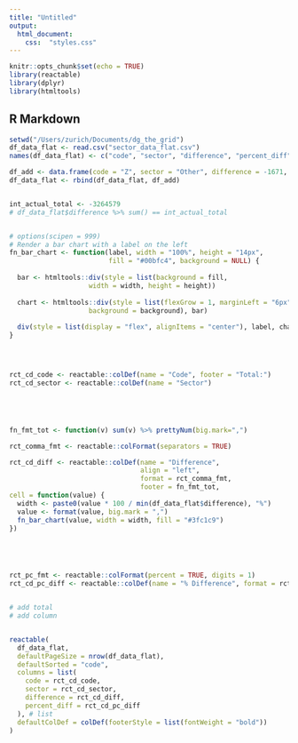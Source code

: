 ```yaml
---
title: "Untitled"
output: 
  html_document:
    css:  "styles.css"
---
```


```r
knitr::opts_chunk$set(echo = TRUE)
library(reactable)
library(dplyr)
library(htmltools)
```

## R Markdown

```r


setwd("/Users/zurich/Documents/dg_the_grid")
df_data_flat <- read.csv("sector_data_flat.csv")
names(df_data_flat) <- c("code", "sector", "difference", "percent_diff")

df_add <- data.frame(code = "Z", sector = "Other", difference = -1671, percent_diff = -.402)
df_data_flat <- rbind(df_data_flat, df_add)


int_actual_total <- -3264579
# df_data_flat$difference %>% sum() == int_actual_total


# options(scipen = 999)
# Render a bar chart with a label on the left
fn_bar_chart <- function(label, width = "100%", height = "14px", 
                         fill = "#00bfc4", background = NULL) {
  
  bar <- htmltools::div(style = list(background = fill, 
                    width = width, height = height))
  
  chart <- htmltools::div(style = list(flexGrow = 1, marginLeft = "6px", 
                    background = background), bar)
  
  div(style = list(display = "flex", alignItems = "center"), label, chart)
}




rct_cd_code <- reactable::colDef(name = "Code", footer = "Total:")
rct_cd_sector <- reactable::colDef(name = "Sector")





fn_fmt_tot <- function(v) sum(v) %>% prettyNum(big.mark=",") 

rct_comma_fmt <- reactable::colFormat(separators = TRUE)

rct_cd_diff <- reactable::colDef(name = "Difference",
                                 align = "left",
                                 format = rct_comma_fmt,
                                 footer = fn_fmt_tot,
cell = function(value) {
  width <- paste0(value * 100 / min(df_data_flat$difference), "%")
  value <- format(value, big.mark = ",")
  fn_bar_chart(value, width = width, fill = "#3fc1c9")
})





rct_pc_fmt <- reactable::colFormat(percent = TRUE, digits = 1)
rct_cd_pc_diff <- reactable::colDef(name = "% Difference", format = rct_pc_fmt)


# add total
# add column


reactable(
  df_data_flat,
  defaultPageSize = nrow(df_data_flat),
  defaultSorted = "code",
  columns = list( 
    code = rct_cd_code,
    sector = rct_cd_sector,
    difference = rct_cd_diff,
    percent_diff = rct_cd_pc_diff
  ), # list
  defaultColDef = colDef(footerStyle = list(fontWeight = "bold"))
)

```





